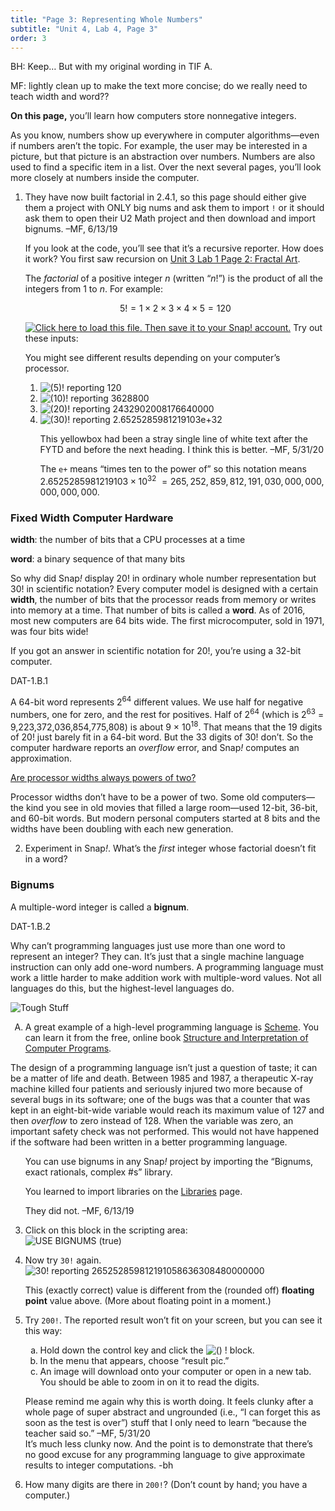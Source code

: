 ```yaml
---
title: "Page 3: Representing Whole Numbers"
subtitle: "Unit 4, Lab 4, Page 3"
order: 3
---
```


::: todo
<p>BH: Keep... But with my original wording in TIF A.</p>

<p>MF: lightly clean up to make the text more concise; do we really need
to teach width and word??</p>
:::

::: learn
<p><strong>On this page,</strong> you'll learn how computers store
nonnegative integers.</p>
:::

<p>As you know, numbers show up everywhere in computer algorithms---even
if numbers aren't the topic. For example, the user may be interested in
a picture, but that picture is an abstraction over numbers. Numbers are
also used to find a specific item in a list. Over the next several
pages, you'll look more closely at numbers inside the computer.</p>

::: {#first .forYouToDo}
<ol>

<li>

::: todo
They have now built factorial in 2.4.1, so this page should either give
them a project with ONLY big nums and ask them to import <code>!</code>
or it should ask them to open their U2 Math project and then download
and import bignums. --MF, 6/13/19
:::

::: sidenote
If you look at the code, you'll see that it's a recursive reporter. How
does it work? You first saw recursion on
<a href="/unit-3/lab-1/2-fractal-art.html" title="Unit 3 Lab 1 Page 2: Fractal Art">Unit
3 Lab 1 Page 2: Fractal Art</a>.
:::

<strong></strong> The <em>factorial</em> of a positive integer $n$ (written "$n!$") is the product of all the integers from 1
to $n$. For example:

$$5! = 1 \times 2 \times 3 \times 4 \times 5 = 120$$

<a class="run" href="/prog/4-internet/U4L4-BigNumbers.xml" target="_blank"><img src="/img/icons/load-save.png" title="Click here to load this file. Then save it to your Snap! account." alt="Click here to load this file. Then save it to your Snap! account." class="inline"/></a>
Try out these inputs:<br />

::: sidenote
You might see different results depending on your computer's processor.
:::

<ol>

<li><img src="/img/4-internet/bang5.png" title="(5)! reporting 120" alt="(5)! reporting 120"/></li>

<li><img src="/img/4-internet/bang10.png" title="(10)! reporting 3628800" alt="(10)! reporting 3628800"/></li>

<li><img src="/img/4-internet/bang20.png" title="(20)! reporting 2432902008176640000" alt="(20)! reporting 2432902008176640000"/></li>

<li><img src="/img/4-internet/bang30.png" title="(30)! reporting 2.6525285981219103e+32" alt="(30)! reporting 2.6525285981219103e+32"/></li>

::: todo
This yellowbox had been a stray single line of white text after the FYTD
and before the next heading. I think this is better. --MF, 5/31/20
:::

::: endnote
The `e+` means "times ten to the power of" so this notation means
$2.6525285981219103 \times 10^{32}$ 
$= 265,252,859,812,191,030,000,000,000,000,000$.
:::

</ol>

</li>

</ol>
:::

<h3>Fixed Width Computer Hardware</h3>

::: vocabBig
<p><strong>width</strong>: the number of bits that a CPU processes at a
time</p>

<p><strong>word</strong>: a binary sequence of that many bits</p>
:::

<p>So why did Snap<em>!</em> display 20! in ordinary whole number
representation but 30! in scientific notation? Every computer model is
designed with a certain<strong> width</strong>, the number of bits that
the processor reads from memory or writes into memory at a time. That
number of bits is called a <strong>word</strong>. As of 2016, most new
computers are 64 bits wide. The first microcomputer, sold in 1971, was
four bits wide!</p>

::: endnote
If you got an answer in scientific notation for 20!, you're using a
32-bit computer.
:::

::: ap-standard
DAT-1.B.1
:::

<p>A 64-bit word represents 2<sup>64</sup> different values. We use half
for negative numbers, one for zero, and the rest for positives. Half of
2<sup>64</sup> (which is 2<sup>63</sup> = 9,223,372,036,854,775,808) is
about 9 × 10<sup>18</sup>. That means that the 19 digits of 20! just
barely fit in a 64-bit word. But the 33 digits of 30! don't. So the
computer hardware reports an <em>overflow</em> error, and Snap<em>!</em>
computes an approximation.</p>

::: endnote
<a href="#hint-power-2" data-bs-toggle="collapse" title="Are processor widths always powers of two?">Are
processor widths always powers of two?</a>

::: {#hint-power-2 .collapse}
Processor widths don't have to be a power of two. Some old
computers---the kind you see in old movies that filled a large
room---used 12-bit, 36-bit, and 60-bit words. But modern personal
computers started at 8 bits and the widths have been doubling with each
new generation.
:::
:::

::: forYouToDo
<ol start="2">

<li>Experiment in Snap<em>!</em>. What's the <em>first</em> integer
whose factorial doesn't fit in a word?</li>

</ol>
:::

<h3>Bignums</h3>

::: sidenote
A multiple-word integer is called a <strong>bignum</strong>.
:::

::: ap-standard
DAT-1.B.2
:::

<p>Why can't programming languages just use more than one word to
represent an integer? They can. It's just that a single machine language
instruction can only add one-word numbers. A programming language must
work a little harder to make addition work with multiple-word values.
Not all languages do this, but the highest-level languages do.</p>

::: takeItFurther
<img src="/img/icons/tough-stuff-mini.png" title="Tough Stuff" alt="Tough Stuff" class="float-end"/>

<ol type="A">

<li>A great example of a high-level programming language is
<a href="http://groups.csail.mit.edu/mac/projects/scheme/index.html" title="MIT: Scheme" target="_blank">Scheme</a>.
You can learn it from the free, online book
<a href="https://mitpress.mit.edu/sites/default/files/sicp/full-text/book/book.html" title="Structure and Interpretation of Computer Programs" target="_blank">Structure
and Interpretation of Computer Programs</a>.</li>

</ol>
:::

::: takeNote
The design of a programming language isn't just a question of taste; it
can be a matter of life and death. Between 1985 and 1987, a therapeutic
X-ray machine killed four patients and seriously injured two more
because of several bugs in its software; one of the bugs was that a
counter that was kept in an eight-bit-wide variable would reach its
maximum value of 127 and then <em>overflow</em> to zero instead of 128.
When the variable was zero, an important safety check was not performed.
This would not have happened if the software had been written in a
better programming language.
:::

::: forYouToDo
<ol start="3">

::: sidenoteBig
You can use bignums in any Snap<em>!</em> project by importing the
"Bignums, exact rationals, complex #s" library.

::: todo
<p>You learned to import libraries on the
<a href="/unit-6/lab-1/04-software-libraries.html" title="The Software Domain: Libraries">Libraries</a>
page.</p>

They did not. --MF, 6/13/19
:::
:::

<li>Click on this block in the scripting area:<br />
<img src="/img/4-internet/bignums-true.png" title="USE BIGNUMS (true)" alt="USE BIGNUMS (true)" class="indent"/></li>

<li>

Now try <code>30!</code> again.<br />
<img src="/img/4-internet/bang30-bignum.png" title="30! reporting 265252859812191058636308480000000" alt="30! reporting 265252859812191058636308480000000" class="indent"/>

::: endnote
This (exactly correct) value is different from the (rounded off)
<strong>floating point</strong> value above. (More about floating point
in a moment.)
:::

</li>

<li>

Try <code>200!</code>. The reported result won't fit on your screen, but
you can see it this way:

<ol type="a">

<li>Hold down the control key and click the
<img src="/img/4-internet/200-factorial.png" title="() !" alt="() !" class="inline"/>
block.</li>

<li>In the menu that appears, choose "result pic."</li>

<li>An image will download onto your computer or open in a new tab. You
should be able to zoom in on it to read the digits.</li>

</ol>

::: todo
Please remind me again why this is worth doing. It feels clunky after a
whole page of super abstract and ungrounded (i.e., "I can forget this as
soon as the test is over") stuff that I only need to learn "because the
teacher said so." --MF, 5/31/20<br />It's much less clunky now. And the
point is to demonstrate that there's no good excuse for any programming
language to give approximate results to integer computations. -bh
:::

</li>

<li>How many digits are there in <code>200!</code>? (Don't count by
hand; you have a computer.)</li>

</ol>
:::
